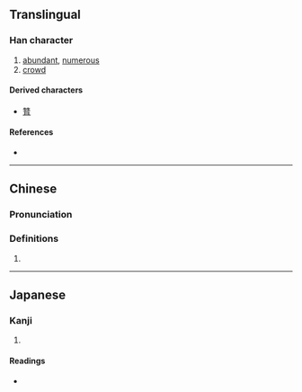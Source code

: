 {{character info}}
==Translingual==

===Han character===
{{Han char|rn=100|rad=生|as=05|sn=10|four=25110|canj=HMHQM|ids=⿰生生}}

# [[abundant]], [[numerous]]
# [[crowd]]

====Derived characters====
* [[甧]]

====References====
* {{Han ref|kx=0755.050|dkj=21680|dj=1165.030|hdz=42577.100|uh=7521|ud=29985|bh=D2C0|bd=53952}}

----

==Chinese==
{{zh-forms}}

===Pronunciation===
{{zh-pron
|m=shēng
|c=san1
|mc=y
|oc=y
|ma=
|cat=a,n
}}

===Definitions===
{{zh-hanzi}}

# {{rfdef|zh}}

----

==Japanese==

===Kanji===
{{ja-kanji|grade=|rs=生05}}

# {{rfdef|ja|sort=生05}}

====Readings====
* {{ja-readings|on=[[しん]] (shin)|kun=|nanori=}}